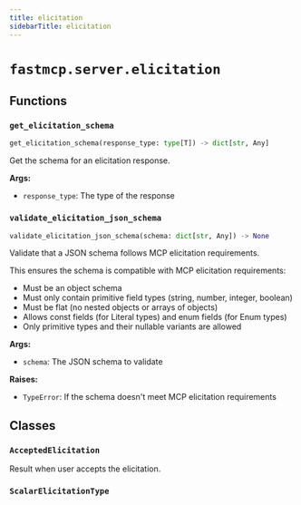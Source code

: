 ```yaml
---
title: elicitation
sidebarTitle: elicitation
---
```


# `fastmcp.server.elicitation`

## Functions

### `get_elicitation_schema` <sup><a href="https://github.com/sasigit7/fastmcp/blob/main/src/fastmcp/server/elicitation.py#L42" target="_blank"><Icon icon="github" style="width: 14px; height: 14px;" /></a></sup>

```python
get_elicitation_schema(response_type: type[T]) -> dict[str, Any]
```


Get the schema for an elicitation response.

**Args:**
- `response_type`: The type of the response


### `validate_elicitation_json_schema` <sup><a href="https://github.com/sasigit7/fastmcp/blob/main/src/fastmcp/server/elicitation.py#L58" target="_blank"><Icon icon="github" style="width: 14px; height: 14px;" /></a></sup>

```python
validate_elicitation_json_schema(schema: dict[str, Any]) -> None
```


Validate that a JSON schema follows MCP elicitation requirements.

This ensures the schema is compatible with MCP elicitation requirements:
- Must be an object schema
- Must only contain primitive field types (string, number, integer, boolean)
- Must be flat (no nested objects or arrays of objects)
- Allows const fields (for Literal types) and enum fields (for Enum types)
- Only primitive types and their nullable variants are allowed

**Args:**
- `schema`: The JSON schema to validate

**Raises:**
- `TypeError`: If the schema doesn't meet MCP elicitation requirements


## Classes

### `AcceptedElicitation` <sup><a href="https://github.com/sasigit7/fastmcp/blob/main/src/fastmcp/server/elicitation.py#L30" target="_blank"><Icon icon="github" style="width: 14px; height: 14px;" /></a></sup>


Result when user accepts the elicitation.


### `ScalarElicitationType` <sup><a href="https://github.com/sasigit7/fastmcp/blob/main/src/fastmcp/server/elicitation.py#L38" target="_blank"><Icon icon="github" style="width: 14px; height: 14px;" /></a></sup>
